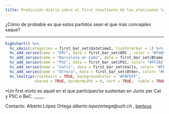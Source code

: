 ```yaml
---
title: Predicción diaria sobre el first resultante de las elecciones locales del 26M en Barcelona.
---
```


¿Cómo de probable es que estos partidos sean el que más concejales saque? 



_________________

```r

highchart() %>% 
  hc_xAxis(categories = first_bar_set$datetime2, tickInterbar = 1) %>% 
  hc_add_series(name = "ERC", data = first_bar_set$ERC , color = "#fdd835") %>% 
  hc_add_series(name = "Barcelona en Comú", data = first_bar_set$BComú, color= "#8e0000") %>% 
  hc_add_series(name = "PSC", data = first_bar_set$PSC, color= "#FF3827") %>% 
  hc_add_series(name = "Valls", data = first_bar_set$Valls, color= "#FF9300") %>% 
  hc_add_series(name = "Otro/a", data = first_bar_set$Other, color= "#bdbdbd") %>% 
  hc_tooltip(crosshairs = TRUE, backgroundColor = "#FBFEFF",
             shared = TRUE, borderWidth = 0, sort = TRUE,  table = TRUE)


```
*Un first mixto es aquel en el que participan/se sustentan en Junts per Cat y PSC o BeC.
_____

Contacto: Alberto López Ortega _alberto.lopezortega@uzh.ch_ , [bertous](https://twitter.com/bertous)

